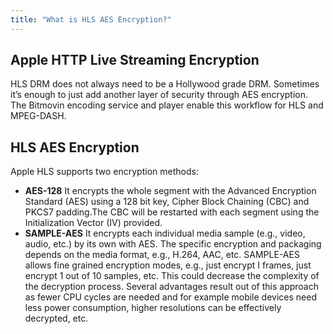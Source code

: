 ```yaml
---
title: "What is HLS AES Encryption?"
---
```


## Apple HTTP Live Streaming Encryption

HLS DRM does not always need to be a Hollywood grade DRM. Sometimes it’s enough to just add another layer of security through AES encryption. The Bitmovin encoding service and player enable this workflow for HLS and MPEG-DASH.

## HLS AES Encryption

Apple HLS supports two encryption methods:

* **AES-128** It encrypts the whole segment with the Advanced Encryption Standard (AES) using a 128 bit key, Cipher Block Chaining (CBC) and PKCS7 padding.The CBC will be restarted with each segment using the Initialization Vector (IV) provided.
* **SAMPLE-AES** It encrypts each individual media sample (e.g., video, audio, etc.) by its own with AES. The specific encryption and packaging depends on the media format, e.g., H.264, AAC, etc. SAMPLE-AES allows fine grained encryption modes, e.g., just encrypt I frames, just encrypt 1 out of 10 samples, etc. This could decrease the complexity of the decryption process. Several advantages result out of this approach as fewer CPU cycles are needed and for example mobile devices need less power consumption, higher resolutions can be effectively decrypted, etc.
